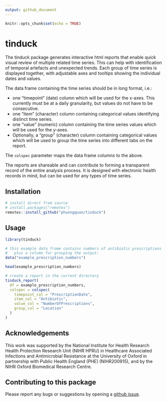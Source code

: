 ```yaml
---
output: github_document
---
```


<!-- README.md is generated from README.Rmd. Please edit that file -->

```r
knitr::opts_chunk$set(echo = TRUE)
```

# tinduck

The tinduck package generates interactive html reports that enable quick visual review of multiple
related time series. This can help with identification of temporal artefacts and unexpected
trends. Each group of time series is displayed together, with adjustable axes and tooltips showing the
individual dates and values.

The data frame containing the time series should be in long format, i.e.:

* one "timepoint" (date) column which will be used for the x-axes. This currently must be at a daily granularity, but values do not have to be consecutive.
* one "item" (character) column containing categorical values identifying distinct time series.
* one "value" (numeric) column containing the time series values which will be used for the y-axes.
* Optionally, a "group" (character) column containing categorical values which will be used to group the time series into different tabs on the report.

The `colspec` parameter maps the data frame columns to the above.

The reports are shareable and can contribute to forming a transparent record of the entire
analysis process. It is designed with electronic health records in mind, but can be used for any
types of time series.

## Installation

```r
# install direct from source
# install.packages("remotes")
remotes::install_github("phuongquan/tinduck")
```

## Usage

```r
library(tinduck)

# this example data frame contains numbers of antibiotic prescriptions in long format, 
#   plus a column for grouping the output:
data("example_prescription_numbers")

head(example_prescription_numbers)

```

```r
# create a report in the current directory
tinduck_report(
  df = example_prescription_numbers,
  colspec = colspec(
    timepoint_col = "PrescriptionDate",
    item_col = "Antibiotic",
    value_col = "NumberOfPrescriptions",
    group_col = "Location"
  )
)
```

## Acknowledgements

This work was supported by the National Institute for Health Research Health Protection Research Unit (NIHR HPRU) in Healthcare Associated Infections and Antimicrobial Resistance at the University of Oxford in partnership with Public Health England (PHE) (NIHR200915), and by the NIHR Oxford Biomedical Research Centre.


## Contributing to this package

Please report any bugs or suggestions by opening a [github issue](https://github.com/phuongquan/tinduck/issues).
